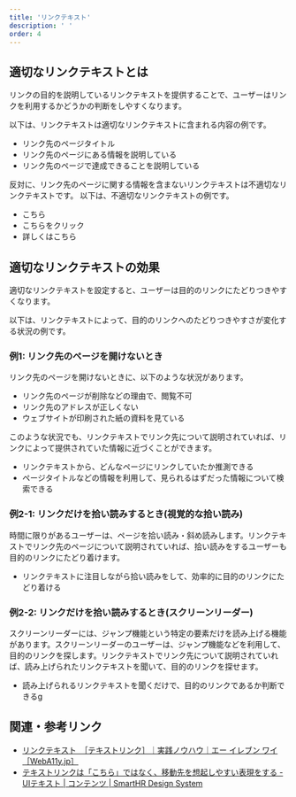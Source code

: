 ```yaml
---
title: 'リンクテキスト'
description: ' '
order: 4
---
```


## 適切なリンクテキストとは 

リンクの目的を説明しているリンクテキストを提供することで、ユーザーはリンクを利用するかどうかの判断をしやすくなります。

以下は、リンクテキストは適切なリンクテキストに含まれる内容の例です。

* リンク先のページタイトル
* リンク先のページにある情報を説明している
* リンク先のページで達成できることを説明している

反対に、リンク先のページに関する情報を含まないリンクテキストは不適切なリンクテキストです。
以下は、不適切なリンクテキストの例です。

* こちら
* こちらをクリック
* 詳しくはこちら

## 適切なリンクテキストの効果

適切なリンクテキストを設定すると、ユーザーは目的のリンクにたどりつきやすくなります。

以下は、リンクテキストによって、目的のリンクへのたどりつきやすさが変化する状況の例です。

### 例1: リンク先のページを開けないとき

リンク先のページを開けないときに、以下のような状況があります。

* リンク先のページが削除などの理由で、閲覧不可
* リンク先のアドレスが正しくない
* ウェブサイトが印刷された紙の資料を見ている

このような状況でも、リンクテキストでリンク先について説明されていれば、リンクによって提供されていた情報に近づくことができます。

* リンクテキストから、どんなページにリンクしていたか推測できる
* ページタイトルなどの情報を利用して、見られるはずだった情報について検索できる

### 例2-1: リンクだけを拾い読みするとき(視覚的な拾い読み)

時間に限りがあるユーザーは、ページを拾い読み・斜め読みします。リンクテキストでリンク先のページについて説明されていれば、拾い読みをするユーザーも目的のリンクにたどり着けます。

* リンクテキストに注目しながら拾い読みをして、効率的に目的のリンクにたどり着ける

### 例2-2: リンクだけを拾い読みするとき(スクリーンリーダー)

スクリーンリーダーには、ジャンプ機能という特定の要素だけを読み上げる機能があります。スクリーンリーダーのユーザーは、ジャンプ機能などを利用して、目的のリンクを探します。リンクテキストでリンク先について説明されていれば、読み上げられたリンクテキストを聞いて、目的のリンクを探せます。

* 読み上げられるリンクテキストを聞くだけで、目的のリンクであるか判断できるg

## 関連・参考リンク
* [リンクテキスト　［テキストリンク］｜実践ノウハウ｜エー イレブン ワイ［WebA11y.jp］](https://weba11y.jp/know-how/guidelines/descriptive-link-text/)
* [テキストリンクは「こちら」ではなく、移動先を想起しやすい表現をする - UIテキスト | コンテンツ | SmartHR Design System](https://smarthr.design/products/contents/app-writing/#recQWQ2jV7NYgnzky-0)